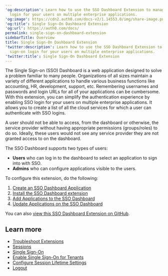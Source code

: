 ---
'og:description': Learn how to use the SSO Dashboard Extension to manage single sign-on
  login for your users on multiple enterprise applications.
'og:image': https://cdn2.auth0.com/docs-v2/1.14553.0/img/share-image.png
'og:title': Single Sign-On Dashboard Extension
'og:url': https://auth0.com/docs/
permalink: single-sign-on-dashboard-extension
sidebarTitle: Overview
title: Single Sign-On Dashboard Extension
'twitter:description': Learn how to use the SSO Dashboard Extension to manage single
  sign-on login for your users on multiple enterprise applications.
'twitter:title': Single Sign-On Dashboard Extension
---
The <Tooltip tip="Single Sign-On (SSO): Service that, after a user logs into one applicaton, automatically logs that user in to other applications." cta="View Glossary" href="/docs/glossary?term=Single+Sign-on">Single Sign-on</Tooltip> (SSO) Dashboard is a web application designed to solve a problem familiar to many people. Organizations of all sizes maintain a variety of different applications to handle various business functions like accounting, HR, development, support, etc. Remembering usernames and passwords and login URLs for all of your applications can be cumbersome. With this extension, you can simplify the authentication experience by enabling SSO login for your users on multiple enterprise applications. It allows you to create a list of all the cloud services for which a user can authenticate with SSO logins.

<Callout icon="file-lines" color="#0EA5E9" iconType="regular">

A user should not be able to access, from the dashboard or otherwise, the service provider without having appropriate permissions (groups/roles) to do so. Ideally, these users would not see any service provider they are not granted access to on the dashboard.

</Callout>

The SSO Dashboard supports two types of users:

* **Users** who can log in to the dashboard to select an application to sign into with SSO.
* **Admins** who can configure applications visible to the users.

To configure this extension, do the following:

1. [Create an SSO Dashboard Application](/docs/customize/extensions/single-sign-on-dashboard-extension/create-sso-dashboard-application)
2. [Install the SSO Dashboard extension](/docs/customize/extensions/single-sign-on-dashboard-extension/install-sso-dashboard-extension)
3. [Add Applications to the SSO Dashboard](/docs/customize/extensions/single-sign-on-dashboard-extension/add-applications-to-the-sso-dashboard)
4. [Update Applications on the SSO Dashboard](/docs/customize/extensions/single-sign-on-dashboard-extension/update-applications-on-the-sso-dashboard)

You can also [view this SSO Dashboard Extension on GitHub](https://github.com/auth0-extensions/auth0-sso-dashboard-extension).

## Learn more

* [Troubleshoot Extensions](/docs/troubleshoot/integration-extensibility-issues/troubleshoot-extensions)
* [Sessions](/docs/manage-users/sessions)
* [Single Sign-On](/docs/authenticate/single-sign-on)
* [Enable Single Sign-On for Tenants](/docs/get-started/tenant-settings/enable-sso-for-legacy-tenants)
* [Configure Session Lifetime Settings](/docs/manage-users/sessions/configure-session-lifetime-settings)
* [Logout](/docs/authenticate/login/logout)